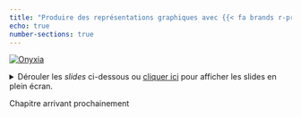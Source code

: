 ```yaml
---
title: "Produire des représentations graphiques avec {{< fa brands r-project >}} et `ggplot2`"
echo: true
number-sections: true
---
```


::: {.badge}
<a href="https://datalab.sspcloud.fr/launcher/ide/rstudio?autoLaunch=false&networking.user.enabled=true&onyxia.friendlyName=%C2%ABrstudio-cours-ENS%C2%BB" target="_blank" rel="noopener"><img src="https://img.shields.io/badge/Tester%20via%20SSP%20cloud%20-%20SSPCloud?logo=R&labelColor=black&color=%231965b8" alt="Onyxia"></a><br>
:::

<details>
<summary>
Dérouler les _slides_ ci-dessous ou [cliquer ici](/slides/ggplot.qmd)
pour afficher les slides en plein écran.
</summary>


``` .yaml
```

</details>

Chapitre arrivant prochainement
